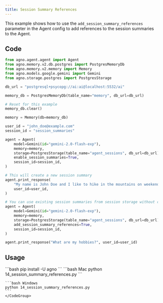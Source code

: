 ```yaml
---
title: Session Summary References
---
```


This example shows how to use the `add_session_summary_references` parameter in the Agent config to
add references to the session summaries to the Agent.


## Code

```14_session_summary_references.py
from agno.agent.agent import Agent
from agno.memory.v2.db.postgres import PostgresMemoryDb
from agno.memory.v2.memory import Memory
from agno.models.google.gemini import Gemini
from agno.storage.postgres import PostgresStorage

db_url = "postgresql+psycopg://ai:ai@localhost:5532/ai"

memory_db = PostgresMemoryDb(table_name="memory", db_url=db_url)

# Reset for this example
memory_db.clear()

memory = Memory(db=memory_db)

user_id = "john_doe@example.com"
session_id = "session_summaries"

agent = Agent(
    model=Gemini(id="gemini-2.0-flash-exp"),
    memory=memory,
    storage=PostgresStorage(table_name="agent_sessions", db_url=db_url),
    enable_session_summaries=True,
    session_id=session_id,
)

# This will create a new session summary
agent.print_response(
    "My name is John Doe and I like to hike in the mountains on weekends.",
    user_id=user_id,
)

# You can use existing session summaries from session storage without creating or updating any new ones.
agent = Agent(
    model=Gemini(id="gemini-2.0-flash-exp"),
    memory=memory,
    storage=PostgresStorage(table_name="agent_sessions", db_url=db_url),
    add_session_summary_references=True,
    session_id=session_id,
)

agent.print_response("What are my hobbies?", user_id=user_id)
```

## Usage

<Steps>
  <Snippet file="create-venv-step.mdx" />

  <Step title="Install libraries">
    ```bash
    pip install -U agno
    ```
  </Step>

  <Step title="Run Example">
    <CodeGroup>
    ```bash Mac
    python 14_session_summary_references.py
    ```

    ```bash Windows
    python 14_session_summary_references.py
    ```
    </CodeGroup>
  </Step>
</Steps> 